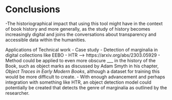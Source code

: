 # Conclusions

-The historiographical impact that using this tool might have in the context of book history and more generally, as the study of history becomes increasingly digital and joins the conversations about transparency and accessible data within the humanities.

Applications of Technical work
- Case study
  - Detection of marginalia in digital collections like EEBO
  - HTR --> https://arxiv.org/abs/2303.05929
  - Method could be applied to even more obscure ___ in the history of the Book, such as object marks as discussed by Adam Smyth in his chapter, *Object Traces in Early Modern Books*, although a dataset for training this would be more difficult to create.
  - With enough advancement and perhaps integration with something like HTR, an object detection model could potentially be created that detects the genre of marginalia as outlined by the researcher.